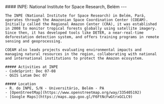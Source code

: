 

<div className={`grid grid-cols-1 mb-4 gap-4 ${!props.isEmbed && "mt-4 sm:grid-cols-12"}`}>
  <div className={!props.isEmbed && "sm:col-span-5"}>
    <div className="max-h-96">
    <Carousel
        images={[
          {
            image: Inpe0,
          },
          {
            image: Inpe1,
          },
          {
            image: Inpe2
          }
        ]}
      />
    </div>

  </div>
  <div className={!props.isEmbed && "sm:col-span-7"}>
    #### INPE: National Institute for Space Research, Belém
    ---

    The INPE (National Institute for Space Research) in Belém, Pará, operates through the Amazonian Space Coordination Center (COEAM). Initially called the Regional Amazon Center (CRA), it was established in 2008 to monitor tropical forests globally using satellite imagery. Since then, it has developed tools like DETER, a near-real-time deforestation detection system, and offers training programs in remote sensing and geoprocessing.

    COEAM also leads projects evaluating environmental impacts and managing natural resources in the region, collaborating with national and international institutions to protect the Amazon ecosystem​.

    ##### Activities at INPE
    - CodeSprint: Dec 07-08 
    - QGIS Latam Dec 07

    ##### Location
    - R. do INPE, S/N - Universitário, Belém - PA
    - [OpenStreetMap](https://www.openstreetmap.org/way/335405192)
    - [Google Maps](https://maps.app.goo.gl/F6FtNcFwGtrxGCLC9)
  </div>
</div>